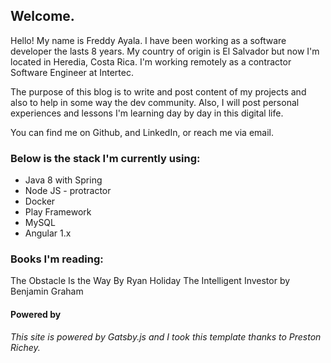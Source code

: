 
<div class="blog-section">

## Welcome.

Hello! My name is Freddy Ayala. I have been working as a software developer the lasts 8 years.
My country of origin is El Salvador but now I'm located in Heredia, Costa Rica.
I'm working remotely as a contractor Software Engineer at Intertec.

The purpose of this blog is to write and post content of my projects and also to help in some way the dev community.
Also, I will post personal experiences and lessons I'm learning day by day in this digital life.


You can find me on  <XA href="https://github.com/GelukkigTurtle">Github</XA>, and <XA href="https://www.linkedin.com/in/freddy-ayala/">LinkedIn</XA>, or reach me via <XA href="mailto:fredd.seb8@gmail.com">email</XA>.

</div>

<div class="blog-section">

### Below is the stack I'm currently using:
- Java 8 with Spring
- Node JS - protractor
- Docker
- Play Framework
- MySQL
- Angular 1.x

### Books I'm reading:
 The Obstacle Is the Way By Ryan Holiday
 The Intelligent Investor by Benjamin Graham
</div>

<div class="blog-section">

#### Powered by

_This site is powered by <XA href="https://www.gatsbyjs.org/">Gatsby.js</XA> and I took this template thanks to  <XA href="https://github.com/prichey/prestonrichey.com">Preston Richey</XA>._
</div>
